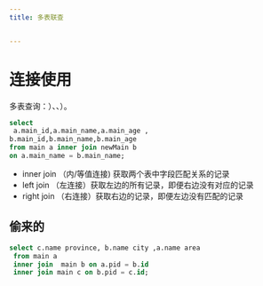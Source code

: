 ```yaml
---
title: 多表联查


---
```


# 连接使用

多表查询：）、、）。

```sql
select
 a.main_id,a.main_name,a.main_age ,
b.main_id,b.main_name,b.main_age
from main a inner join newMain b
on a.main_name = b.main_name;
```

- inner join （内/等值连接) 获取两个表中字段匹配关系的记录
- left join （左连接）获取左边的所有记录，即便右边没有对应的记录
- right join （右连接）获取右边的记录，即便左边没有匹配的记录

## 偷来的

```sql
select c.name province, b.name city ,a.name area
 from main a
 inner join  main b on a.pid = b.id
 inner join main c on b.pid = c.id;
```

            
